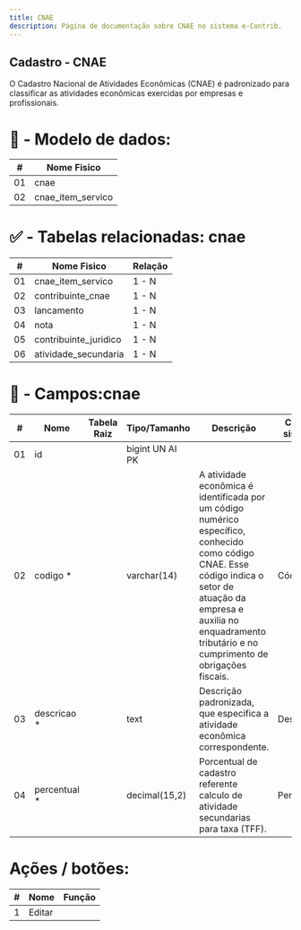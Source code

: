 ```yaml
---
title: CNAE
description: Página de documentação sobre CNAE no sistema e-Contrib.
---
```

##  Cadastro - CNAE
O Cadastro Nacional de Atividades Econômicas (CNAE) é padronizado para classificar as atividades econômicas exercidas por empresas e profissionais.<br>

# 🎲 - Modelo de dados:
 **\#**  |**Nome Fisico**               |
---------|------------------------------|
01       | cnae                         |
02       | cnae_item_servico            |

#
#   ✅ - Tabelas relacionadas: cnae
 **\#**  |**Nome Fisico**               |   **Relação** |
---------|------------------------------|---------------|      
01       | cnae_item_servico            |    1 - N      |
02       | contribuinte_cnae            |    1 - N      |
03       | lancamento                   |    1 - N      |
04       | nota                         |    1 - N      |
05       | contribuinte_juridico        |    1 - N      |
06       | atividade_secundaria         |    1 - N      |

#
# 🔢 - Campos:cnae
 **\#**  | **Nome**                     | **Tabela Raiz**         | **Tipo/Tamanho**        | **Descrição**                                                                        | **Campo sistema**                      |
---------|------------------------------|-------------------------|-------------------------|--------------------------------------------------------------------------------------|----------------------------------------|
01       | id                           |                         | bigint UN AI PK         |                                                                                      |                                        |
02       | codigo *                       |                         | varchar(14)             | A atividade econômica é identificada por um código numérico específico, conhecido como código CNAE. Esse código indica o setor de atuação da empresa e auxilia no enquadramento tributário e no cumprimento de obrigações fiscais.                                                                                     |  Código                                |
03       | descricao *                    |                         | text                    | Descrição padronizada, que especifica a atividade econômica correspondente.                                                                                      |  Descrição                             |
04       | percentual *                   |                         | decimal(15,2)           | Porcentual de cadastro referente calculo de atividade secundarias para taxa (TFF).                                                                                     |  Percentual                            |




# Ações / botões:
 **\#**  |**Nome**                      |   **Função**  |
---------|------------------------------|---------------|
1        | Editar                       |               |
